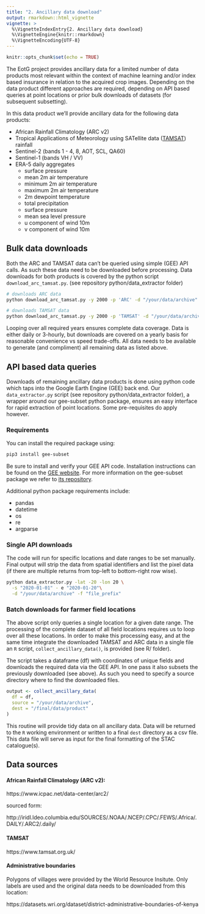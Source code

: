 ```yaml
---
title: "2. Ancillary data download"
output: rmarkdown::html_vignette
vignette: >
  %\VignetteIndexEntry{2. Ancillary data download}
  %\VignetteEngine{knitr::rmarkdown}
  %\VignetteEncoding{UTF-8}
---
```


```r
knitr::opts_chunk$set(echo = TRUE)
```

The EotG project provides ancillary data for a limited number of data products most relevant within the context of machine learning and/or index based insurance in relation to the acquired crop images. Depending on the data product different approaches are required, depending on API based queries at point locations or prior bulk downloads of datasets (for subsequent subsetting). 

In this data product we'll provide ancillary data for the following data products:

- African Rainfall Climatology (ARC v2)
- Tropical Applications of Meteorology using SATellite data ([TAMSAT](https://www.tamsat.org.uk/)) rainfall
- Sentinel-2 (bands 1 - 4, 8, AOT, SCL, QA60)
- Sentinel-1 (bands VH / VV)
- ERA-5 daily aggregates
  - surface pressure
  - mean 2m air temperature
  - minimum 2m air temperature
  - maximum 2m air temperature
  - 2m dewpoint temperature
  - total precipitation
  - surface pressure
  - mean sea level pressure
  - u component of wind 10m
  - v component of wind 10m

## Bulk data downloads

Both the ARC and TAMSAT data can't be queried using simple (GEE) API calls. As such these data need to be downloaded before processing. Data downloads for both products is covered by the python script `download_arc_tamsat.py`. (see repository python/data_extractor folder)

```bash
# downloads ARC data
python download_arc_tamsat.py -y 2000 -p 'ARC' -d "/your/data/archive"

# downloads TAMSAT data
python download_arc_tamsat.py -y 2000 -p 'TAMSAT' -d "/your/data/archive"
```

Looping over all required years ensures complete data coverage. Data is either daily or 3-hourly, but downloads are covered on a yearly basis for reasonable convenience vs speed trade-offs. All data needs to be available to generate (and compliment) all remaining data as listed above.

## API based data queries

Downloads of remaining ancillary data products is done using python code which taps into the Google Earth Engine (GEE) back end. Our `data_extractor.py` script (see repository python/data_extractor folder), a wrapper around our gee-subset python package, ensures an easy interface for rapid extraction of point locations. Some pre-requisites do apply however.

### Requirements

You can install the required package using:

```bash
pip3 install gee-subset
```

Be sure to install and verify your GEE API code. Installation instructions can be found on the [GEE website](https://developers.google.com/earth-engine/guides/python_install). For more information on the gee-subset package we refer to [its repository](https://github.com/bluegreen-labs/gee_subset).

Additional python package requirements include:

- pandas
- datetime
- os
- re
- argparse

### Single API downloads

The code will run for specific locations and date ranges to be set manually. Final output will strip the data from spatial identifiers and list the pixel data (if there are multiple returns from top-left to bottom-right row wise).

```bash
python data_extractor.py -lat -20 -lon 20 \
  -s "2020-01-01" - e "2020-01-20"\
  -d "/your/data/archive" -f "file_prefix"
```

### Batch downloads for farmer field locations

The above script only queries a single location for a given date range. The processing of the complete dataset of all field locations requires us to loop over all these locations. In order to make this processing easy, and at the same time integrate the downloaded TAMSAT and ARC data in a single file an `R` script, `collect_ancillary_data()`, is provided (see R/ folder).

The script takes a dataframe (df) with coordinates of unique fields and downloads the required data via the GEE API. In one pass it also subsets the previously downloaded (see above). As such you need to specify a source directory where to find the downloaded files.  

```r
output <- collect_ancillary_data(
  df = df,
  source = "/your/data/archive",
  dest = "/final/data/product"
)
```

This routine will provide tidy data on all ancillary data. Data will be returned to the `R` working environment or written to a final `dest` directory as a csv file. This data file will serve as input for the final formatting of the STAC catalogue(s).

## Data sources

#### African Rainfall Climatology (ARC v2):

https://www.icpac.net/data-center/arc2/

sourced form:

http://iridl.ldeo.columbia.edu/SOURCES/.NOAA/.NCEP/.CPC/.FEWS/.Africa/.DAILY/.ARC2/.daily/

#### TAMSAT

https://www.tamsat.org.uk/

#### Administrative boundaries

Polygons of villages were provided by the World Resource Insitute. Only labels are used and the original data needs to be downloaded from this location:

https://datasets.wri.org/dataset/district-administrative-boundaries-of-kenya